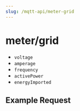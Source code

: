 ```yaml
---
slug: /mqtt-api/meter-grid
---
```


# meter/grid

- `voltage`
- `amperage`
- `frequency`
- `activePower`
- `energyImported`

## Example Request

```json title="meter/grid"

```
